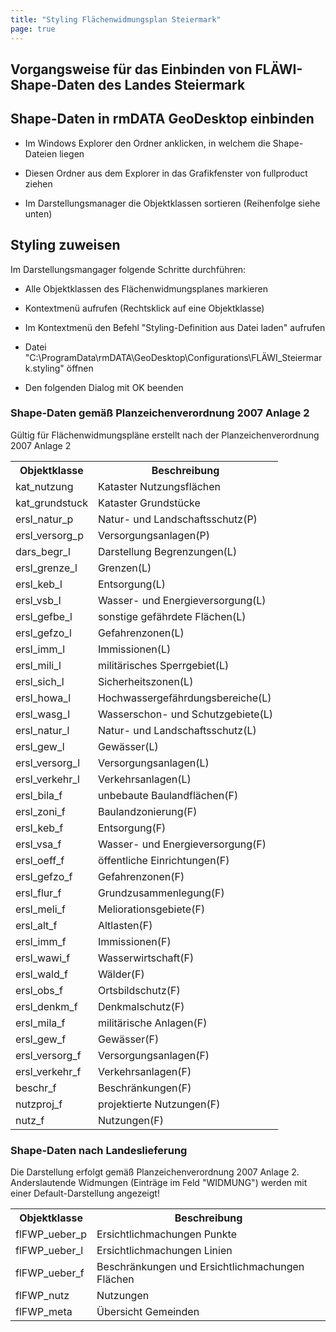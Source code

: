 ```yaml
---
title: "Styling Flächenwidmungsplan Steiermark"
page: true
---
```

## Vorgangsweise f&#252;r das Einbinden von FL&#196;WI-Shape-Daten des Landes Steiermark

## Shape-Daten in rmDATA GeoDesktop einbinden

- Im Windows Explorer den Ordner anklicken, in welchem die Shape-Dateien liegen

- Diesen Ordner aus dem Explorer in das Grafikfenster von <Placeholder>fullproduct</Placeholder> ziehen

- Im Darstellungsmanager die Objektklassen sortieren (Reihenfolge siehe unten)




## Styling zuweisen
Im Darstellungsmangager folgende Schritte durchf&#252;hren:

- Alle Objektklassen des Fl&#228;chenwidmungsplanes markieren

- Kontextmen&#252; aufrufen (Rechtsklick auf eine Objektklasse)

- Im Kontextmen&#252; den Befehl &quot;Styling-Definition aus Datei laden&quot; aufrufen

- Datei &quot;C:\ProgramData\rmDATA\GeoDesktop\Configurations\FL&#196;WI_Steiermark.styling&quot; &#246;ffnen

- Den folgenden Dialog mit OK beenden




### Shape-Daten gem&#228;&#223; Planzeichenverordnung 2007 Anlage 2
G&#252;ltig f&#252;r Fl&#228;chenwidmungspl&#228;ne erstellt nach der Planzeichenverordnung 2007 Anlage 2

<table>
<tr><th>Objektklasse</th>
<th>Beschreibung</th>
</tr>
<tr><td>kat_nutzung</td>
<td>Kataster Nutzungsfl&#228;chen</td>
</tr>
<tr><td>kat_grundstuck</td>
<td>Kataster Grundst&#252;cke</td>
</tr>
<tr><td>ersl_natur_p</td>
<td>Natur- und Landschaftsschutz(P)</td>
</tr>
<tr><td>ersl_versorg_p</td>
<td>Versorgungsanlagen(P)</td>
</tr>
<tr><td>dars_begr_l</td>
<td>Darstellung Begrenzungen(L)</td>
</tr>
<tr><td>ersl_grenze_l</td>
<td>Grenzen(L)</td>
</tr>
<tr><td>ersl_keb_l</td>
<td>Entsorgung(L)</td>
</tr>
<tr><td>ersl_vsb_l</td>
<td>Wasser- und Energieversorgung(L)</td>
</tr>
<tr><td>ersl_gefbe_l</td>
<td>sonstige gef&#228;hrdete Fl&#228;chen(L)</td>
</tr>
<tr><td>ersl_gefzo_l</td>
<td>Gefahrenzonen(L)</td>
</tr>
<tr><td>ersl_imm_l</td>
<td>Immissionen(L)</td>
</tr>
<tr><td>ersl_mili_l</td>
<td>milit&#228;risches Sperrgebiet(L)</td>
</tr>
<tr><td>ersl_sich_l</td>
<td>Sicherheitszonen(L)</td>
</tr>
<tr><td>ersl_howa_l</td>
<td>Hochwassergef&#228;hrdungsbereiche(L)</td>
</tr>
<tr><td>ersl_wasg_l</td>
<td>Wasserschon- und Schutzgebiete(L)</td>
</tr>
<tr><td>ersl_natur_l</td>
<td>Natur- und Landschaftsschutz(L)</td>
</tr>
<tr><td>ersl_gew_l</td>
<td>Gew&#228;sser(L)</td>
</tr>
<tr><td>ersl_versorg_l</td>
<td>Versorgungsanlagen(L)</td>
</tr>
<tr><td>ersl_verkehr_l</td>
<td>Verkehrsanlagen(L)</td>
</tr>
<tr><td>ersl_bila_f</td>
<td>unbebaute Baulandfl&#228;chen(F)</td>
</tr>
<tr><td>ersl_zoni_f</td>
<td>Baulandzonierung(F)</td>
</tr>
<tr><td>ersl_keb_f</td>
<td>Entsorgung(F)</td>
</tr>
<tr><td>ersl_vsa_f</td>
<td>Wasser- und Energieversorgung(F)</td>
</tr>
<tr><td>ersl_oeff_f</td>
<td>&#246;ffentliche Einrichtungen(F)</td>
</tr>
<tr><td>ersl_gefzo_f</td>
<td>Gefahrenzonen(F)</td>
</tr>
<tr><td>ersl_flur_f</td>
<td>Grundzusammenlegung(F)</td>
</tr>
<tr><td>ersl_meli_f</td>
<td>Meliorationsgebiete(F)</td>
</tr>
<tr><td>ersl_alt_f</td>
<td>Altlasten(F)</td>
</tr>
<tr><td>ersl_imm_f</td>
<td>Immissionen(F)</td>
</tr>
<tr><td>ersl_wawi_f</td>
<td>Wasserwirtschaft(F)</td>
</tr>
<tr><td>ersl_wald_f</td>
<td>W&#228;lder(F)</td>
</tr>
<tr><td>ersl_obs_f</td>
<td>Ortsbildschutz(F)</td>
</tr>
<tr><td>ersl_denkm_f</td>
<td>Denkmalschutz(F)</td>
</tr>
<tr><td>ersl_mila_f</td>
<td>milit&#228;rische Anlagen(F)</td>
</tr>
<tr><td>ersl_gew_f</td>
<td>Gew&#228;sser(F)</td>
</tr>
<tr><td>ersl_versorg_f</td>
<td>Versorgungsanlagen(F)</td>
</tr>
<tr><td>ersl_verkehr_f</td>
<td>Verkehrsanlagen(F)</td>
</tr>
<tr><td>beschr_f</td>
<td>Beschr&#228;nkungen(F)</td>
</tr>
<tr><td>nutzproj_f</td>
<td>projektierte Nutzungen(F)</td>
</tr>
<tr><td>nutz_f</td>
<td>Nutzungen(F)</td>
</tr>
</table>


### Shape-Daten nach Landeslieferung
<Warning>
Die Darstellung erfolgt gem&#228;&#223; Planzeichenverordnung 2007 Anlage 2. Anderslautende Widmungen (Eintr&#228;ge im Feld &quot;WIDMUNG&quot;) werden mit einer Default-Darstellung angezeigt!
</Warning>


<table>
<tr><th>Objektklasse</th>
<th>Beschreibung</th>
</tr>
<tr><td>flFWP_ueber_p</td>
<td>Ersichtlichmachungen Punkte</td>
</tr>
<tr><td>flFWP_ueber_l</td>
<td>Ersichtlichmachungen Linien</td>
</tr>
<tr><td>flFWP_ueber_f</td>
<td>Beschr&#228;nkungen und Ersichtlichmachungen Fl&#228;chen</td>
</tr>
<tr><td>flFWP_nutz</td>
<td>Nutzungen</td>
</tr>
<tr><td>flFWP_meta</td>
<td>&#220;bersicht Gemeinden</td>
</tr>
</table>

